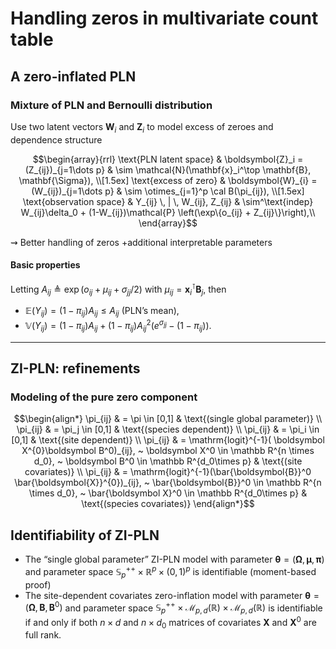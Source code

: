 
# Handling zeros in multivariate count table {background-color="#40666e"}

## A zero-inflated PLN

### Mixture of PLN and Bernoulli distribution

Use two latent vectors $\mathbf{W}_i$ and $\mathbf{Z}_i$ to model excess of zeroes and dependence structure 

$$\begin{array}{rrl}
  \text{PLN latent space} &  \boldsymbol{Z}_i  = (Z_{ij})_{j=1\dots p} & \sim  \mathcal{N}(\mathbf{x}_i^\top \mathbf{B}, \mathbf{\Sigma}), \\[1.5ex]
   \text{excess of zero} &  \boldsymbol{W}_{i} = (W_{ij})_{j=1\dots p} & \sim \otimes_{j=1}^p \cal B(\pi_{ij}),   \\[1.5ex]
  \text{observation space} &  Y_{ij} \, | \, W_{ij}, Z_{ij} & \sim^\text{indep} W_{ij}\delta_0 + (1-W_{ij})\mathcal{P} \left(\exp\{o_{ij} + Z_{ij}\}\right),\\
\end{array}$$

$\rightsquigarrow$ Better handling of zeros +additional interpretable parameters 

#### Basic properties

Letting $A_{ij} \triangleq \exp \left( o_{ij} + \mu_{ij} + \sigma_{jj}/2\right)$ with $\mu_{ij} = \mathbf{x}_i^\intercal \mathbf{B}_j$, then

- $\mathbb{E}\left(Y_{ij}\right) =  (1-\pi_{ij}) A_{ij} \leq A_{ij}$ (PLN's mean),
- $\mathbb{V}\left(Y_{ij}\right) = (1-\pi_{ij})A_{ij} + (1-\pi_{ij})A_{ij}^2 \left( e^{\sigma_{jj}} - (1-\pi_{ij}) \right)$.

---

## ZI-PLN: refinements

### Modeling of the pure zero component 

$$\begin{align*}
\pi_{ij} & = \pi \in [0,1] & \text{(single global parameter)} \\
\pi_{ij} & = \pi_j \in [0,1] & \text{(species dependent)} \\
\pi_{ij} & = \pi_i \in [0,1] & \text{(site dependent)} \\
\pi_{ij} & = \mathrm{logit}^{-1}( \boldsymbol X^{0}\boldsymbol B^0)_{ij}, ~ \boldsymbol X^0 \in \mathbb R^{n \times d_0}, ~ \boldsymbol B^0 \in \mathbb R^{d_0\times p}  &  \text{(site covariates)} \\
\pi_{ij} & = \mathrm{logit}^{-1}(\bar{\boldsymbol{B}}^0 \bar{\boldsymbol{X}}^{0})_{ij}, ~ \bar{\boldsymbol{B}}^0 \in \mathbb R^{n \times d_0}, ~ \bar{\boldsymbol X}^0 \in \mathbb R^{d_0\times p} & \text{(species covariates)} 
\end{align*}$$

::: {#prp-identifiability1}

## Identifiability of ZI-PLN
- The "single global parameter" ZI-PLN model with parameter $\mathbf{\theta} = (\mathbf{\Omega}, \mathbf{\mu}, \mathbf{\pi})$ and parameter space $\mathbb{S}_p^{++} \times  \mathbb{R}^p \times (0,1)^{p}$ is identifiable (moment-based proof)
- The site-dependent covariates zero-inflation model with parameter $\mathbf{\theta} = (\mathbf{\Omega}, \mathbf{B}, \mathbf{B}^0)$ and parameter space $\mathbb{S}_p^{++} \times \mathcal{M}_{p,d}(\mathbb{R}) \times \mathcal{M}_{p,d}(\mathbb{R})$ is identifiable  if and only if both $n\times d$ and $n \times d_0$ matrices of covariates $\mathbf{X}$ and $\mathbf{X}^0$ are full rank.

:::

